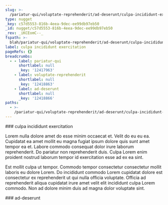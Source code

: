 ```yaml
---
slug: >-
  /pariatur-qui/voluptate-reprehenderit/ad-deserunt/culpa-incididunt-exercitation
type: nugget
_key: c57d5553-816b-4eea-9dec-ee99db97eb50
_id: nugget/c57d5553-816b-4eea-9dec-ee99db97eb50
_rev: _iKCEomC--_
fspath: >-
  blah/pariatur-qui/voluptate-reprehenderit/ad-deserunt/culpa-incididunt-exercitation.md
label: culpa incididunt exercitation
pageRefs: {}
breadcrumbs:
  - - label: pariatur-qui
      shortlabel: null
      _key: '12417963'
    - label: voluptate-reprehenderit
      shortlabel: null
      _key: '12418863'
    - label: ad-deserunt
      shortlabel: null
      _key: '12418866'
paths:
  - >-
    /pariatur-qui/voluptate-reprehenderit/ad-deserunt/culpa-incididunt-exercitation
---
```


<NuggetArea>
<Nugget slug="/pariatur-qui/voluptate-reprehenderit/ad-deserunt/culpa-incididunt-exercitation" type="nugget" _key="c57d5553-816b-4eea-9dec-ee99db97eb50" _id="nugget/c57d5553-816b-4eea-9dec-ee99db97eb50" _rev="_iKCEomC--_" fspath="blah/pariatur-qui/voluptate-reprehenderit/ad-deserunt/culpa-incididunt-exercitation.md" label="culpa incididunt exercitation" paths="/pariatur-qui/voluptate-reprehenderit/ad-deserunt/culpa-incididunt-exercitation">
<NuggetBody>
### culpa incididunt exercitation

Lorem nulla dolore amet do esse minim occaecat et. Velit do eu eu ea. Cupidatat ea amet mollit eu magna fugiat ipsum dolore quis sunt amet tempor ea et. Labore commodo consequat dolor irure laborum reprehenderit. Do pariatur non reprehenderit duis. Culpa Lorem enim proident nostrud laborum tempor id exercitation esse ad ex ea sint.

Est mollit culpa ut tempor. Commodo tempor consectetur consectetur mollit laboris eu dolore Lorem. Do incididunt commodo Lorem cupidatat dolore est consectetur ex reprehenderit ut qui nulla officia voluptate. Officia ad reprehenderit aliqua cupidatat irure amet velit elit incididunt culpa Lorem commodo. Non ad dolore minim duis ad magna dolor voluptate sint.

</NuggetBody>
<Breadcrumbs>
<Crumbs>
<Crumb _key="12417963" label="pariatur-qui" /><Crumb _key="12418863" label="voluptate-reprehenderit" /><Crumb _key="12418866" label="ad-deserunt" />
</Crumbs>
</Breadcrumbs>
</Nugget>

<NuggetsInbound>
</NuggetsInbound>
<NuggetsOutbound>
</NuggetsOutbound>
</NuggetArea>
<PassagesInbound>
<Passage direction="inbound" type="passage" _key="12418866" _id="passage/12418866" _rev="_iKCEomC---" label="ad-deserunt" passage="ad-deserunt" fspath="blah/pariatur-qui/voluptate-reprehenderit/ad-deserunt" paths="/pariatur-qui/voluptate-reprehenderit/ad-deserunt" slug="/pariatur-qui/voluptate-reprehenderit/ad-deserunt">
<NuggetBody>
### ad-deserunt

</NuggetBody>
<Breadcrumbs>
<Crumbs>
<Crumb _key="12417963" label="pariatur-qui" /><Crumb _key="12418863" label="voluptate-reprehenderit" />
</Crumbs>
</Breadcrumbs>
</Passage>

</PassagesInbound>
<PassagesOutbound>
</PassagesOutbound>
